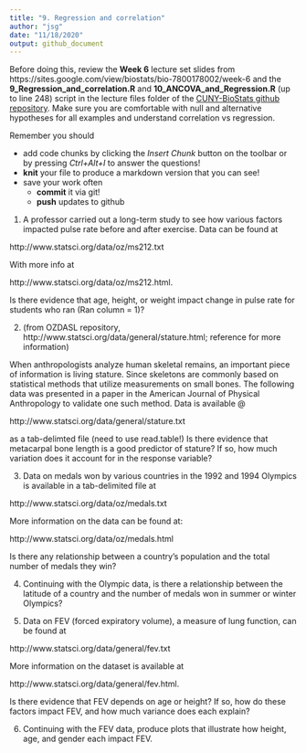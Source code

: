 ```yaml
---
title: "9. Regression and correlation"
author: "jsg"
date: "11/18/2020"
output: github_document
---
```

Before doing this, review the **Week 6** lecture set slides from 
https://sites.google.com/view/biostats/bio-7800178002/week-6 and
the  **9_Regression_and_correlation.R** and **10_ANCOVA_and_Regression.R**
(up to line 248) script in the lecture files folder of the
[CUNY-BioStats github repository](https://github.com/jsgosnell/CUNY-BioStats). 
Make sure you are comfortable with null and alternative hypotheses for all
examples and understand correlation vs regression.


Remember you should

* add code chunks by clicking the *Insert Chunk* button on the toolbar or by
pressing *Ctrl+Alt+I* to answer the questions!
* **knit** your file to produce a markdown version that you can see!
* save your work often 
  * **commit** it via git!
  * **push** updates to github
  

1.  A professor carried out a long-term study to see how various factors impacted
pulse rate before and after exercise.  Data can be found at 

http://www.statsci.org/data/oz/ms212.txt

With more info at 

http://www.statsci.org/data/oz/ms212.html.

Is there evidence that age, height, or weight impact change in pulse rate for students who ran (Ran column = 1)?

2. (from OZDASL repository, http://www.statsci.org/data/general/stature.html; reference for more information)

When anthropologists analyze human skeletal remains, an important piece of
information is living stature. Since skeletons are commonly based on
statistical methods that utilize measurements on small bones. The following
data was presented in a paper in the American Journal of Physical
Anthropology to validate one such method.
Data is available @

http://www.statsci.org/data/general/stature.txt

as a tab-delimted file (need to use read.table!)
Is there evidence that metacarpal bone length is a good predictor of
stature? If so, how much variation does it account for in the response
variable?

3. Data on medals won by various countries in the 1992 and 1994 Olympics is
available in a tab-delimited file at 

http://www.statsci.org/data/oz/medals.txt

More information on the data can be found at: 

http://www.statsci.org/data/oz/medals.html

Is there any relationship between a country’s population and the total
number of medals they win?

4. Continuing with the Olympic data, is there a relationship between the
latitude of a country and the number of medals won in summer or winter
Olympics?

5. Data on FEV (forced expiratory volume), a measure of lung function, can
be found at 

http://www.statsci.org/data/general/fev.txt

More information on the dataset is available at 

http://www.statsci.org/data/general/fev.html.

Is there evidence that FEV depends on age or height? If so, how do these
factors impact FEV, and how much variance does each explain? 

6. Continuing with the FEV data, produce plots that illustrate how height, age, and gender each impact FEV.  
